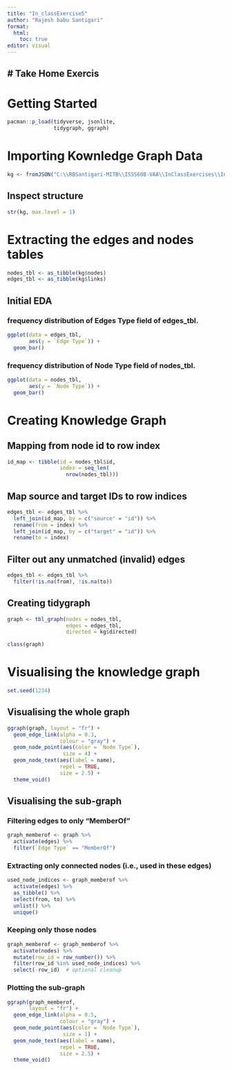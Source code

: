 ```yaml
---
title: "In_classExercise5"
author: "Rajesh babu Santigari"
format:
  html:
    toc: true
editor: visual
---
```


# Take Home Exercis
---

# Getting Started
```r
pacman::p_load(tidyverse, jsonlite,
               tidygraph, ggraph)
```

# Importing Kownledge Graph Data
```r
kg <- fromJSON("C:\\RBSantigari-MITB\\ISSS608-VAA\\InClassExercises\\In_ClassExercise5\\data\\MC1_graph.json")
```

## Inspect structure
```r
str(kg, max.level = 1)
```

# Extracting the edges and nodes tables
```r
nodes_tbl <- as_tibble(kg$nodes)
edges_tbl <- as_tibble(kg$links) 
```

## Initial EDA
### frequency distribution of Edges Type field of edges_tbl.
```r
ggplot(data = edges_tbl,
       aes(y = `Edge Type`)) +
  geom_bar()
```

### frequency distribution of Node Type field of nodes_tbl.
```r
ggplot(data = nodes_tbl,
       aes(y = `Node Type`)) +
  geom_bar()
```

# Creating Knowledge Graph
## Mapping from node id to row index
```r
id_map <- tibble(id = nodes_tbl$id,
                 index = seq_len(
                   nrow(nodes_tbl)))
```

## Map source and target IDs to row indices
```r
edges_tbl <- edges_tbl %>%
  left_join(id_map, by = c("source" = "id")) %>%
  rename(from = index) %>%
  left_join(id_map, by = c("target" = "id")) %>%
  rename(to = index)
```

## Filter out any unmatched (invalid) edges
```r
edges_tbl <- edges_tbl %>%
  filter(!is.na(from), !is.na(to))
```

## Creating tidygraph
```r
graph <- tbl_graph(nodes = nodes_tbl, 
                   edges = edges_tbl, 
                   directed = kg$directed)
```

```r
class(graph)
```

# Visualising the knowledge graph
```r
set.seed(1234)
```

## Visualising the whole graph
```r
ggraph(graph, layout = "fr") +
  geom_edge_link(alpha = 0.3, 
                 colour = "gray") +
  geom_node_point(aes(color = `Node Type`), 
                  size = 4) +
  geom_node_text(aes(label = name), 
                 repel = TRUE, 
                 size = 2.5) +
  theme_void()
```

## Visualising the sub-graph
### Filtering edges to only “MemberOf”
```r
graph_memberof <- graph %>%
  activate(edges) %>%
  filter(`Edge Type` == "MemberOf")
```

### Extracting only connected nodes (i.e., used in these edges)
```r
used_node_indices <- graph_memberof %>%
  activate(edges) %>%
  as_tibble() %>%
  select(from, to) %>%
  unlist() %>%
  unique()
```

### Keeping only those nodes
```r
graph_memberof <- graph_memberof %>%
  activate(nodes) %>%
  mutate(row_id = row_number()) %>%
  filter(row_id %in% used_node_indices) %>%
  select(-row_id)  # optional cleanup
```

### Plotting the sub-graph
```r
ggraph(graph_memberof, 
       layout = "fr") +
  geom_edge_link(alpha = 0.5, 
                 colour = "gray") +
  geom_node_point(aes(color = `Node Type`), 
                  size = 1) +
  geom_node_text(aes(label = name), 
                 repel = TRUE, 
                 size = 2.5) +
  theme_void()
```

